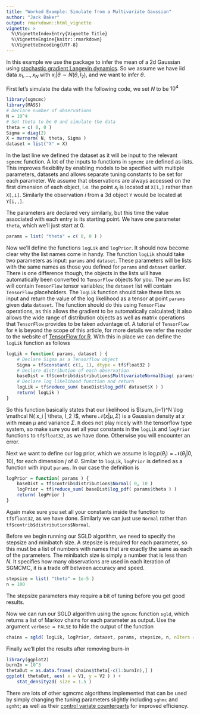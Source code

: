 ```yaml
---
title: "Worked Example: Simulate from a Multivariate Gaussian"
author: "Jack Baker"
output: rmarkdown::html_vignette
vignette: >
  %\VignetteIndexEntry{Vignette Title}
  %\VignetteEngine{knitr::rmarkdown}
  %\VignetteEncoding{UTF-8}
---
```


In this example we use the package to infer the mean of a 2d Gaussian using [stochastic gradient Langevin dynamics](http://people.ee.duke.edu/~lcarin/398_icmlpaper.pdf). So we assume we have iid data $x_1, \dots, x_N$ with $x_i | \theta \sim N( \theta, I_2 )$, and we want to infer $\theta$.

First let's simulate the data with the following code, we set $N$ to be $10^4$
```r
library(sgmcmc)
library(MASS)
# Declare number of observations
N = 10^4
# Set theta to be 0 and simulate the data
theta = c( 0, 0 )
Sigma = diag(2)
X = mvrnorm( N, theta, Sigma )
dataset = list("X" = X)
```
In the last line we defined the dataset as it will be input to the relevant `sgmcmc` function. A lot of the inputs to functions in `sgmcmc` are defined as lists. This improves flexibility by enabling models to be specified with multiple parameters, datasets and allows separate tuning constants to be set for each parameter. We assume that observations are always accessed on the first dimension of each object, i.e. the point $x_i$ is located at `X[i,]` rather than `X[,i]`. Similarly the observation $i$ from a 3d object `Y` would be located at `Y[i,,]`.

The parameters are declared very similarly, but this time the value associated with each entry is its starting point. We have one parameter `theta`, which we'll just start at 0.
```r
params = list( "theta" = c( 0, 0 ) )
```

Now we'll define the functions `logLik` and `logPrior`. It should now become clear why the list names come in handy. The function `logLik` should take two parameters as input: `params` and `dataset`. These parameters will be lists with the same names as those you defined for `params` and `dataset` earlier. There is one difference though, the objects in the lists will have automatically been converted to `TensorFlow` objects for you. The `params` list will contain `TensorFlow` tensor variables; the `dataset` list will contain `TensorFlow` placeholders. The `logLik` function should take these lists as input and return the value of the log likelihood as a tensor at point `params` given data `dataset`. The function should do this using `TensorFlow` operations, as this allows the gradient to be automatically calculated; it also allows the wide range of distribution objects as well as matrix operations that `TensorFlow` provides to be taken advantage of. A tutorial of `TensorFlow` for `R` is beyond the scope of this article, for more details we refer the reader to the website of [TensorFlow for R](https://tensorflow.rstudio.com/). With this in place we can define the `logLik` function as follows
```r
logLik = function( params, dataset ) {
    # Declare Sigma as a Tensorflow object
    Sigma = tf$constant( c(1, 1), dtype = tf$float32 )
    # Declare distribution of each observation
    baseDist = tf$contrib$distributions$MultivariateNormalDiag( params$theta, Sigma )
    # Declare log likelihood function and return
    logLik = tf$reduce_sum( baseDist$log_pdf( dataset$X ) )
    return( logLik )
}
```
So this function basically states that our likelihood is $\sum_{i=1}^N \log \mathcal N( x_i | \theta, I_2 )$, where $\mathcal N( x | \mu, \Sigma )$ is a Gaussian density at $x$ with mean $\mu$ and variance $\Sigma$. `R` does not play nicely with the tensorflow type system, so make sure you set all your constants in the `logLik` and `logPrior` functions to `tf$float32`, as we have done. Otherwise you will encounter an error.

Next we want to define our log prior, which we assume is $\log p( \theta_j ) = \mathcal N(\theta_j | 0,10)$, for each dimension $j$ of $\theta$. Similar to `logLik`, `logPrior` is defined as a function with input `params`. In our case the definition is
```r
logPrior = function( params ) {
    baseDist = tf$contrib$distributions$Normal( 0, 10 )
    logPrior = tf$reduce_sum( baseDist$log_pdf( params$theta ) )
    return( logPrior )
}
```
Again make sure you set all your constants inside the function to `tf$float32`, as we have done. Similarly we can just use `Normal` rather than `tf$contrib$distributions$Normal`.

Before we begin running our SGLD algorithm, we need to specify the stepsize and minibatch size. A stepsize is required for each parameter, so this must be a list of numbers with names that are exactly the same as each of the parameters. The minibatch size is simply a number that is less than $N$. It specifies how many observations are used in each iteration of SGMCMC, it is a trade off between accuracy and speed.
```r
stepsize = list( "theta" = 1e-5 )
n = 100
```
The stepsize parameters may require a bit of tuning before you get good results.

Now we can run our SGLD algorithm using the `sgmcmc` function `sgld`, which returns a list of Markov chains for each parameter as output. Use the argument `verbose = FALSE` to hide the output of the function
```r
chains = sgld( logLik, logPrior, dataset, params, stepsize, n, nIters = 10^4, verbose = FALSE )
```

Finally we'll plot the results after removing burn-in
```r
library(ggplot2)
burnIn = 10^3
thetaOut = as.data.frame( chains$theta[-c(1:burnIn),] )
ggplot( thetaOut, aes( x = V1, y = V2 ) ) +
    stat_density2d( size = 1.5 )
```

There are lots of other sgmcmc algorithms implemented that can be used by simply changing the tuning parameters slightly including `sghmc` and `sgnht`; as well as their [control variate counterparts](https://arxiv.org/pdf/1705.05439.pdf) for improved efficiency.
